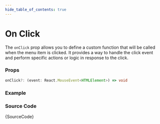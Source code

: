 ```yaml
---
hide_table_of_contents: true
---
```



# On Click

The `onClick` prop allows you to define a custom function that will be called when the menu item is clicked. It provides a way to handle the click event and perform specific actions or logic in response to the click.

### Props

```ts noCopy
onClick?: (event: React.MouseEvent<HTMLElement>) => void
```

### Example

<IframeWindow url='https://demos.themeselection.com/materio-mui-react-nextjs-admin-template/demo-1/en/menu-examples/horizontal-menu/menu-item/on-click' />

### Source Code

<TsToJsCodeSnippet>{SourceCode}</TsToJsCodeSnippet>
